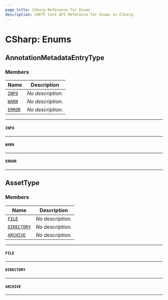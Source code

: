 ```yaml
---
page_title: CSharp Reference for Enums
description: CDKTF Core API Reference for Enums in CSharp.
---
```


<!-- This file is generated through yarn generate-docs -->

# CSharp: Enums <a name="Enums" id="Enums"></a>

## AnnotationMetadataEntryType <a name="AnnotationMetadataEntryType" id="cdktf.AnnotationMetadataEntryType"></a>

### Members <a name="Members" id="Members"></a>

| **Name**                                                                  | **Description**   |
| ------------------------------------------------------------------------- | ----------------- |
| <code><a href="#cdktf.AnnotationMetadataEntryType.INFO">INFO</a></code>   | _No description._ |
| <code><a href="#cdktf.AnnotationMetadataEntryType.WARN">WARN</a></code>   | _No description._ |
| <code><a href="#cdktf.AnnotationMetadataEntryType.ERROR">ERROR</a></code> | _No description._ |

---

#### `INFO` <a name="INFO" id="cdktf.AnnotationMetadataEntryType.INFO"></a>

---

#### `WARN` <a name="WARN" id="cdktf.AnnotationMetadataEntryType.WARN"></a>

---

#### `ERROR` <a name="ERROR" id="cdktf.AnnotationMetadataEntryType.ERROR"></a>

---

## AssetType <a name="AssetType" id="cdktf.AssetType"></a>

### Members <a name="Members" id="Members"></a>

| **Name**                                                        | **Description**   |
| --------------------------------------------------------------- | ----------------- |
| <code><a href="#cdktf.AssetType.FILE">FILE</a></code>           | _No description._ |
| <code><a href="#cdktf.AssetType.DIRECTORY">DIRECTORY</a></code> | _No description._ |
| <code><a href="#cdktf.AssetType.ARCHIVE">ARCHIVE</a></code>     | _No description._ |

---

#### `FILE` <a name="FILE" id="cdktf.AssetType.FILE"></a>

---

#### `DIRECTORY` <a name="DIRECTORY" id="cdktf.AssetType.DIRECTORY"></a>

---

#### `ARCHIVE` <a name="ARCHIVE" id="cdktf.AssetType.ARCHIVE"></a>

---
